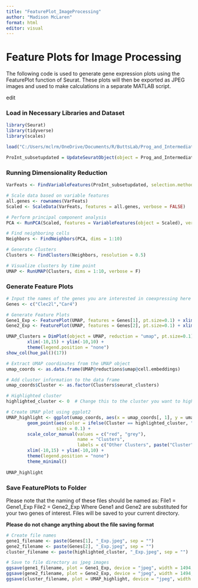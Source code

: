 ```yaml
---
title: "FeaturePlot_ImageProcessing"
author: "Madison McLaren"
format: html
editor: visual
---
```


# Feature Plots for Image Processing

The following code is used to generate gene expression plots using the FeaturePlot function of Seurat. These plots will then be exported as JPEG images and used to make calculations in a separate MATLAB script.

edit

### Load in Necessary Libraries and Dataset

```r
library(Seurat)
library(tidyverse)
library(scales)
```

```r
load("C:/Users/mclrm/OneDrive/Documents/R/ButtsLab/Prog_and_Intermediate_subset.Rdata")
```

```r
ProInt_subsetupdated = UpdateSeuratObject(object = Prog_and_Intermediate_subset)
```

### Running Dimensionality Reduction

```r
VarFeats <- FindVariableFeatures(ProInt_subsetupdated, selection.method = "vst", nfeatures = 2000, verbose = FALSE)

# Scale data based on variable features
all.genes <- rownames(VarFeats)
Scaled <- ScaleData(VarFeats, features = all.genes, verbose = FALSE)

# Perform principal component analysis
PCA <- RunPCA(Scaled, features = VariableFeatures(object = Scaled), verbose = FALSE)

# Find neighboring cells
Neighbors <- FindNeighbors(PCA, dims = 1:10)

# Generate Clusters
Clusters <- FindClusters(Neighbors, resolution = 0.5)

# Visualize clusters by time point
UMAP <- RunUMAP(Clusters, dims = 1:10, verbose = F)
```

### Generate Feature Plots

```r
# Input the names of the genes you are interested in coexpressing here
Genes <- c("Clec2l","Car4")

# Generate Feature Plots
Gene1_Exp <- FeaturePlot(UMAP, features = Genes[1], pt.size=0.1) + xlim(-10,15) + ylim(-10,10) + theme(legend.position = "none")
Gene2_Exp <- FeaturePlot(UMAP, features = Genes[2], pt.size=0.1) + xlim(-10,15) + ylim(-10,10) + theme(legend.position = "none")
```

```r
UMAP_Clusters = DimPlot(object = UMAP, reduction = "umap", pt.size=0.1) + 
        xlim(-10,15) + ylim(-10,10) + 
        theme(legend.position = "none")
show_col(hue_pal()(17))
```

```r
# Extract UMAP coordinates from the UMAP object
umap_coords <- as.data.frame(UMAP@reductions$umap@cell.embeddings)

# Add cluster information to the data frame
umap_coords$Cluster <- as.factor(Clusters$seurat_clusters)

# Highlighted cluster
highlighted_cluster <- 0  # Change this to the cluster you want to highlight

# Create UMAP plot using ggplot2
UMAP_highlight <- ggplot(umap_coords, aes(x = umap_coords[, 1], y = umap_coords[, 2])) +
        geom_point(aes(color = ifelse(Cluster == highlighted_cluster, "Highlighted", "Other")), 
                   size = 0.1) +
        scale_color_manual(values = c("red", "grey"), 
                           name = "Clusters", 
                           labels = c("Other Clusters", paste("Cluster", highlighted_cluster))) +
        xlim(-10,15) + ylim(-10,10) + 
        theme(legend.position = "none")
        theme_minimal()
        
UMAP_highlight
```

### Save FeaturePlots to Folder

Please note that the naming of these files should be named as: File1 = Gene1_Exp File2 = Gene2_Exp Where Gene1 and Gene2 are substituted for your two genes of interest. Files will be saved to your current directory.

**Please do not change anything about the file saving format**

```r
# Create file names
gene1_filename <- paste(Genes[1], "_Exp.jpeg", sep = "")
gene2_filename <- paste(Genes[2], "_Exp.jpeg", sep = "")
cluster_filename <- paste(highlighted_cluster, "_Exp.jpeg", sep = "")

# Save to file directory as jpeg images
ggsave(gene1_filename, plot = Gene1_Exp, device = "jpeg", width = 1494, height = 708, units = "px", dpi = 96)
ggsave(gene2_filename, plot = Gene2_Exp, device = "jpeg", width = 1494, height = 708, units = "px", dpi = 96)
ggsave(cluster_filename, plot = UMAP_highlight, device = "jpeg", width = 1494, height = 708, units = "px", dpi = 96)
```
